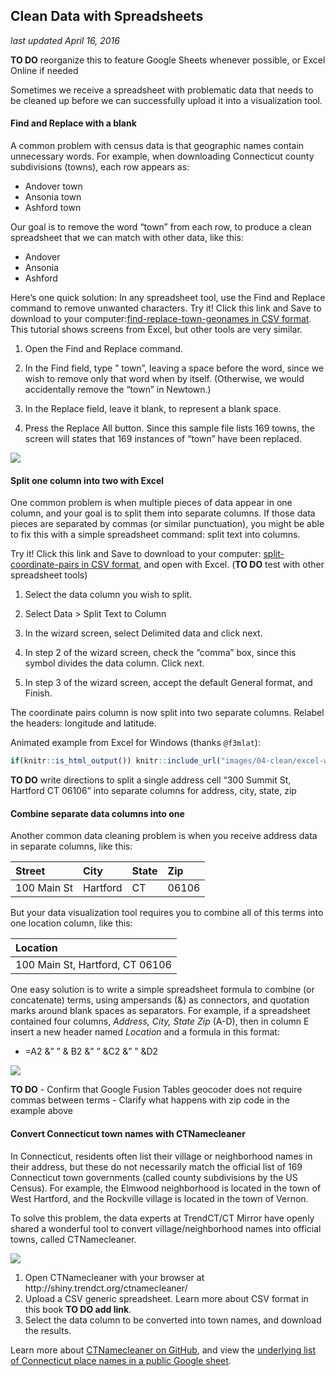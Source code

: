 ## Clean Data with Spreadsheets {#clean-spreadsheets}
*last updated April 16, 2016*

**TO DO** reorganize this to feature Google Sheets whenever possible, or Excel Online if needed

Sometimes we receive a spreadsheet with problematic data that needs to be cleaned up before we can successfully upload it into a visualization tool.

#### Find and Replace with a blank {-}

A common problem with census data is that geographic names contain unnecessary words. For example, when downloading Connecticut county subdivisions (towns), each row appears as:

- Andover town
- Ansonia town
- Ashford town

Our goal is to remove the word "town" from each row, to produce a clean spreadsheet that we can match with other data, like this:

- Andover
- Ansonia
- Ashford

Here's one quick solution: In any spreadsheet tool, use the Find and Replace command to remove unwanted characters. Try it! Click this link and Save to download to your computer:[find-replace-town-geonames in CSV format](data/find-replace-town-geonames.csv). This tutorial shows screens from Excel, but other tools are very similar.

1. Open the Find and Replace command.

2. In the Find field, type " town", leaving a space before the word, since we wish to remove only that word when by itself. (Otherwise, we would accidentally remove the "town" in Newtown.)

3. In the Replace field, leave it blank, to represent a blank space.

4. Press the Replace All button. Since this sample file lists 169 towns, the screen will states that 169 instances of "town" have been replaced.

![](images/04-clean/find-replace-blank.png)

#### Split one column into two with Excel {-}

One common problem is when multiple pieces of data appear in one column, and your goal is to split them into separate columns. If those data pieces are separated by commas (or similar punctuation), you might be able to fix this with a simple spreadsheet command: split text into columns.

Try it! Click this link and Save to download to your computer: [split-coordinate-pairs in CSV format](data/split-coordinate-pairs.csv), and open with Excel. (**TO DO** test with other spreadsheet tools)

1. Select the data column you wish to split.

2. Select Data > Split Text to Column

3. In the wizard screen, select Delimited data and click next.

4. In step 2 of the wizard screen, check the "comma" box, since this symbol divides the data column. Click next.

5. In step 3 of the wizard screen, accept the default General format, and Finish.

The coordinate pairs column is now split into two separate columns. Relabel the headers: longitude and latitude.

Animated example from Excel for Windows (thanks `@f3mlat`):

```r
if(knitr::is_html_output()) knitr::include_url("images/04-clean/excel-win-data-text-to-columns.gif") else knitr::include_graphics("images/placeholder.jpg")
```

**TO DO** write directions to split a single address cell "300 Summit St, Hartford CT 06106" into separate columns for address, city, state, zip

#### Combine separate data columns into one {-}

Another common data cleaning problem is when you receive address data in separate columns, like this:

| Street      | City        | State      | Zip        |
| :---------- | :---------- | :--------- | :--------- |
| 100 Main St | Hartford    | CT         | 06106      |

But your data visualization tool requires you to combine all of this terms into one location column, like this:

| Location                          |
| :-------------------------------- |
| 100 Main St, Hartford, CT 06106   |

One easy solution is to write a simple spreadsheet formula to combine (or concatenate) terms, using ampersands (&) as connectors, and quotation marks around blank spaces as separators. For example, if a spreadsheet contained four columns, *Address, City, State Zip* (A-D), then in column E insert a new header named *Location* and a formula in this format:

- =A2 &" " & B2 &" " &C2 &" " &D2

![](images/04-clean/SpreadsheetCombineTerms.png)

**TO DO**
- Confirm that Google Fusion Tables geocoder does not require commas between terms
- Clarify what happens with zip code in the example above

#### Convert Connecticut town names with CTNamecleaner {-}

In Connecticut, residents often list their village or neighborhood names in their address, but these do not necessarily match the official list of 169 Connecticut town governments (called county subdivisions by the US Census). For example, the Elmwood neighborhood is located in the town of West Hartford, and the Rockville village is located in the town of Vernon.

To solve this problem, the data experts at TrendCT/CT Mirror have openly shared a wonderful tool to convert village/neighborhood names into official towns, called CTNamecleaner.

![](images/04-clean/CTNamecleaner.png)

1. Open CTNamecleaner with your browser at http://shiny.trendct.org/ctnamecleaner/
2. Upload a CSV generic spreadsheet. Learn more about CSV format in this book **TO DO add link**.
3. Select the data column to be converted into town names, and download the results.

Learn more about [CTNamecleaner on GitHub](https://github.com/trendct/ctnamecleaner), and view the [underlying list of Connecticut place names in a public Google sheet](https://docs.google.com/spreadsheets/d/1WqZIGk2AkHXKYvd4uXy5a2nwyg529e7mMU5610Ale0g/edit#gid=0).
